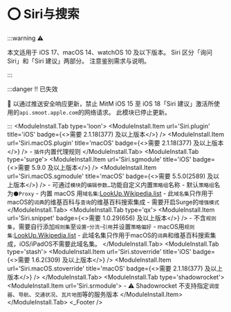 
# ⭕ Siri与搜索
:::warning ⚠️

本文适用于 iOS 17、macOS 14、watchOS 10 及以下版本。
Siri 区分「询问 Siri」和「Siri 建议」两部分。
注意鉴别需求与说明。

:::

:::danger ‼️ 已失效

 以通过推送安全响应更新，禁止 MitM iOS 15 至 iOS 18「Siri 建议」激活所使用的`api.smoot.apple.com`的网络请求。
此模块已停止更新。

:::
<ModuleInstall urlPrefix="https://github.com/NSRingo/Siri/releases/latest/download/">
  <ModuleInstall.Tab type='loon'>
    <ModuleInstall.Item url='Siri.plugin' title='iOS' badge={<>需要 2.1.18(377) 及以上版本</>} />
    <ModuleInstall.Item url='Siri.macOS.plugin' title='macOS' badge={<>需要 2.1.18(377) 及以上版本</>} />
      - `插件`内置代理规则
  </ModuleInstall.Tab>
  <ModuleInstall.Tab type='surge'>
    <ModuleInstall.Item url='Siri.sgmodule' title='iOS' badge={<>需要 5.9.0 及以上版本</>} />
    <ModuleInstall.Item url='Siri.macOS.sgmodule' title='macOS' badge={<>需要 5.5.0(2589) 及以上版本</>} />
      - 可通过`模块`的`编辑参数…`功能自定义内置`策略组`名称
      - 默认`策略组`名为`🌑Proxy`
      - 内置 macOS 用`域名集`:[LookUp.Wikipedia.list](https://github.com/NSRingo/Siri/releases/latest/download/LookUp.Wikipedia.list "Look Up - Wikipedia")
        - 此`域名集`只作用于macOS的`词典`的维基百科与`查询`的维基百科搜索集成
        - 需要开启Surge的`增强模式`
  </ModuleInstall.Tab>
  <ModuleInstall.Tab type='qx'>
    <ModuleInstall.Item url='Siri.snippet' badge={<>需要 1.0.29(656) 及以上版本</>} />
      - 不含`规则集`，需要自行添加`规则集`至`设置`-`分流`-`引用`并设置`策略偏好`
      - macOS用`规则集`:[LookUp.Wikipedia.list](https://github.com/NSRingo/Siri/releases/latest/download/LookUp.Wikipedia.list "Look Up - Wikipedia")
        - 此域名集只作用于macOS的`词典`和维基百科搜索集成，iOS/iPadOS不需要此域名集。
  </ModuleInstall.Tab>
  <ModuleInstall.Tab type='stash'>
    <ModuleInstall.Item url='Siri.stoverride' title='iOS' badge={<>需要 1.6.2(309) 及以上版本</>} />
    <ModuleInstall.Item url='Siri.macOS.stoverride' title='macOS' badge={<>需要 2.1.18(377) 及以上版本</>} />
  </ModuleInstall.Tab>
  <ModuleInstall.Tab type='shadowrocket'>
    <ModuleInstall.Item url='Siri.srmodule'>
      - ⚠️ Shadowrocket 不支持指定`调度器`、`导航`、`交通状况`、`瓦片地图`等的服务版本
    </ModuleInstall.Item>
  </ModuleInstall.Tab>
</ModuleInstall>
<Siri />
<_Footer />

